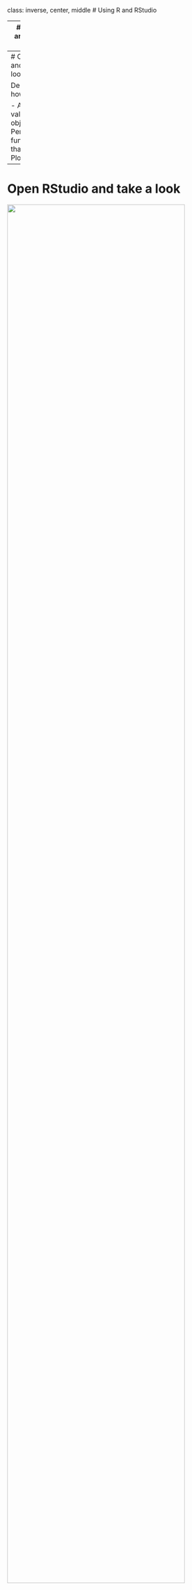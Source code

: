 class: inverse, center, middle
# Using R and RStudio


---
# Open R and take a look

The R Graphical User Interface (RGui) will contain a window labeled R Console. You can type code directly into the console and get results.

<p align="center"><img src="images/RGui.png" width=50%>


---
# Open R and take a look

Demonstrate how to:

- Assign values to an object
- Perform a function on that object
- Plot


---
# Open RStudio and take a look

<p align="center"><img src="images/RStudio-panes.png" width=90%>


---
# Open RStudio and take a look

Demonstrate how to:

- Create a new R script
- Add some code to it
- Run the code
- View help files
- Save the R Script


---
# RStudio Tips

- Always save your R Script code

  - Go to File > New File > R script to open a new R Script
  - Go to File > Save to save it somewhere memorable with a useful name

- There are several ways to run code: 

  1. Place your cursor next to the line you want to run and hit Ctrl(Cmd)+Enter on your keyboard
  2. Place your cursor next to the line you want to run and hit the "Run" button
  3. Highlight multiple lines of code and use one of the previous options

- Get help by typing `?fnname` where `fnname` is the name of the function of interest
  
  - e.g. to see the help file for the mean function, type `?mean`


---
# Loading data

The most common data format we work with is **Excel**. 

How to format data to load into R:

1. One dataset at a time
2. Include a single row of column headers
3. Use simple column headers - these will be transformed into variable names by R
4. Usually one row per patient/sample, exceptions are repeated measures


---
# Loading data

**Approach #1**:

Use the {readxl} package. 

First install the package from CRAN using `install.packages()`. 
    
```r
install.packages("readxl")
```

Then load the newly installed package with a call to `library()`.
  
```r
library(readxl)
```
  
And finally use the `read_excel()` function with the appropriate file path to read in the data and save it as an object called "mydf".
  
```r
mydf <- read_excel("H:/MMED/intro-to-r-rstudio/rstudio-demo/data/StatsDataSet-2A.xlsx")
```
    
(Note: R treats the \\ as a special character so you either need to use / or \\\ in file paths)


---
# Side note: installing R packages

**From CRAN**:

```r
install.packages("readxl")
```


---
# Side note: installing R packages

**From GitHub**. 

First, you need to install the {remotes} package from CRAN:
    
```r
install.packages("remotes")
```

Then you can load the GitHub package of interest using `install_github("username/repository")`. For example, to load the {ezfun} package from my GitHub account at username "zabore":

```r
library(remotes)
install_github("zabore/ezfun")
```

Or, you can avoid a call to `library()` if you only plan to use a library once or want to avoid conflicts by using `library::function()`:

```r
remotes::install_github("zabore/ezfun")
```


---
# Side note: installing R packages
    
**From Bioconductor**. 

First, install the {BiocManager} package from CRAN:

```r
install.packages("BiocManager")
```

Then install, for example, the {GenomicFeatures} package using the `install` function:

```r
BiocManager::install("GenomicFeatures")
```


---
# Side note: installing R packages

- Installation is the first step. 
- Once you have installed the package, you need to load it into your current R session for use. 
- Only packages that have been loaded will be available in any given R session, and this needs to be done each time you start a fresh R session.

Two methods:

A call to `library()` loads the package for your entire R session.

```r
library(readxl)
```

Using `::` accesses the package only for a single function. Functions from the package will not be available for later use in your R session.

```r
readxl::read_excel("Myfilename")
```


---
# Loading data

**Approach #2**:
    
Save the file as .csv and read in with base R

Advantages: removes some of the possible formatting pitfalls associated with Excel files, and you don't need any special packages to read this format.

First, open the Excel file.
    
Go to File > Save As and select "CSV (Comma delimited)" from the "Save as type" drop down.
    
Then use the `read.csv()` function with the appropriate file path to read in the data and save it as an object called "mydf2".
    
```r
mydf2 <- read.csv("H:/MMED/intro-to-r-rstudio/rstudio-demo/data/StatsDataSet-2A.csv")
```


---
# R projects

- Put all the files related to a single project (e.g. data, code, figures, notes, etc) in a designated folder. 
- Okay to use subfolders as desired
- Got to File > New Project...

<p align="center"><img src="images/RStudio-create-project.png" width=50%>


---
# R projects

- Now all file paths will be relative to the location of the R project. So you can simply use:

  ```r
  mydf2 <- read.csv("rstudio-demo/data/StatsDataSet-2A.csv")
  ```

- You can move the project folder to a different location on your computer, or to a different computer entirely, and your file paths should still work as long as you are working in the project.
- Can open multiple sessions of RStudio using projects so that you can work on two (or more) projects simultaneously.
- Every time you open the project, you get a fresh RStudio session.


---
# The {here} package

```r
install.packages("here")
library(here)
```

- Makes it easy to reference subfolders in your main project folder
- No need to worry about the \\ issue
- Code will work even outside of the project
- Writes paths safely across operating systems so code is more reproducible

To use the {here} package, simply use the function `here` and mention the filename of interest, or place any subfolders ahead of the filename separated by commas, so that "rstudio-demo/data/StatsDataSet-2A.csv" becomes:

```r
mydf2 <- read.csv(here("rstudio-demo", "data", "StatsDataSet-2A.csv"))
```
